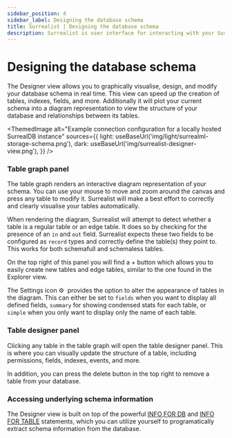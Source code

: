 ```yaml
---
sidebar_position: 4
sidebar_label: Designing the database schema
title: Surrealist | Designing the database schema
description: Surrealist is user interface for interacting with your SurrealDB database visually. It enables you to seamlessly connect to any SurrealDB instance, allowing you to execute queries, explore your tables, design your schemas, and much more.
---
```


# Designing the database schema

The Designer view allows you to graphically visualise, design, and modify your database schema in real time. This view can speed up the creation of tables, indexes, fields, and more. Additionally it will plot your current schema into a diagram representation to  view the structure of your database and relationships between its tables.


<ThemedImage
  alt="Example connection configuration for a locally hosted SurrealDB instance"
  sources={{
    light: useBaseUrl('img/light/surrealml-storage-schema.png'),
    dark: useBaseUrl('img/surrealist-designer-view.png'),
  }}
/>

### Table graph panel

The table graph renders an interactive diagram representation of your schema. You can use your mouse to move and zoom around the canvas and press any table to modify it. Surrealist will make a best effort to correctly and clearly visualise your tables automatically.

When rendering the diagram, Surrealist will attempt to detect whether a table is a regular table or an edge table. It does so by checking for the presence of an `in` and `out` field. Surrealist expects these two fields to be configured as `record` types and correctly define the table(s) they point to. This works for both schemafull and schemaless tables.

On the top right of this panel you will find a + button which allows you to easily create new tables and edge tables, similar to the one found in the Explorer view.

The Settings icon ⚙  provides the option to alter the appearance of tables in the diagram. This can either be set to `fields`  when you want to display all defined fields, `summary` for showing condensed stats for each table, or `simple` when you only want to display only the name of each table.

### Table designer panel

Clicking any table in the table graph will open the table designer panel. This is where you can visually update the structure of a table, including permissions, fields, indexes, events, and more.

In addition, you can press the delete button in the top right to remove a table from your database.

### Accessing underlying schema information

The Designer view is built on top of the powerful [INFO FOR DB](/docs/surrealdb/surrealql/statements/info/#database-information) and [INFO FOR TABLE](/docs/surrealdb/surrealql/statements/info/#table-information) statements, which you can utilize yourself to programatically extract schema information from the database.